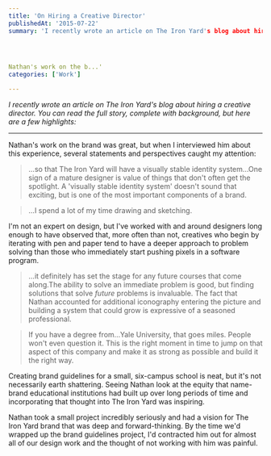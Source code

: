 ```yaml
---
title: 'On Hiring a Creative Director'
publishedAt: '2015-07-22'
summary: 'I recently wrote an article on The Iron Yard's blog about hiring a creative director. You can read the full story, complete with background, but here are a few highlights: 


 

Nathan's work on the b...'
categories: ['Work']

---
```


*I recently wrote an article on The Iron Yard's blog about hiring a creative director. You can read the full story, complete with background, but here are a few highlights:*

* * *

Nathan's work on the brand was great, but when I interviewed him about this experience, several statements and perspectives caught my attention:

> ...so that The Iron Yard will have a visually stable identity system...One sign of a mature designer is value of things that don't often get the spotlight. A 'visually stable identity system' doesn't sound that exciting, but is one of the most important components of a brand.

> ...I spend a lot of my time drawing and sketching.

I'm not an expert on design, but I've worked with and around designers long enough to have observed that, more often than not, creatives who begin by iterating with pen and paper tend to have a deeper approach to problem solving than those who immediately start pushing pixels in a software program.

> ...it definitely has set the stage for any future courses that come along.The ability to solve an immediate problem is good, but finding solutions that solve *future* problems is invaluable. The fact that Nathan accounted for additional iconography entering the picture and building a system that could grow is expressive of a seasoned professional.

> If you have a degree from...Yale University, that goes miles. People won't even question it. This is the right moment in time to jump on that aspect of this company and make it as strong as possible and build it the right way.

Creating brand guidelines for a small, six-campus school is neat, but it's not necessarily earth shattering. Seeing Nathan look at the equity that name-brand educational institutions had built up over long periods of time and incorporating that thought into The Iron Yard was inspiring.

Nathan took a small project incredibly seriously and had a vision for The Iron Yard brand that was deep and forward-thinking. By the time we'd wrapped up the brand guidelines project, I'd contracted him out for almost all of our design work and the thought of not working with him was painful.
